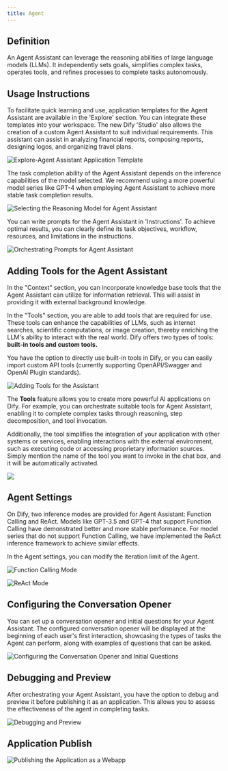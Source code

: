 ```yaml
---
title: Agent
---
```


## Definition

An Agent Assistant can leverage the reasoning abilities of large language models (LLMs). It independently sets goals, simplifies complex tasks, operates tools, and refines processes to complete tasks autonomously.

## Usage Instructions

To facilitate quick learning and use, application templates for the Agent Assistant are available in the 'Explore' section. You can integrate these templates into your workspace. The new Dify 'Studio' also allows the creation of a custom Agent Assistant to suit individual requirements. This assistant can assist in analyzing financial reports, composing reports, designing logos, and organizing travel plans.

![Explore-Agent Assistant Application Template](../../../assets/docs-1.png)

The task completion ability of the Agent Assistant depends on the inference capabilities of the model selected. We recommend using a more powerful model series like GPT-4 when employing Agent Assistant to achieve more stable task completion results.

![Selecting the Reasoning Model for Agent Assistant](../../../assets/docs-3.png)

You can write prompts for the Agent Assistant in 'Instructions'. To achieve optimal results, you can clearly define its task objectives, workflow, resources, and limitations in the instructions.

![Orchestrating Prompts for Agent Assistant](../../../assets/docs-4.png)

## Adding Tools for the Agent Assistant

In the "Context" section, you can incorporate knowledge base tools that the Agent Assistant can utilize for information retrieval. This will assist in providing it with external background knowledge.

In the "Tools" section, you are able to add tools that are required for use. These tools can enhance the capabilities of LLMs, such as internet searches, scientific computations, or image creation, thereby enriching the LLM's ability to interact with the real world. Dify offers two types of tools: **built-in tools and custom tools.**

You have the option to directly use built-in tools in Dify, or you can easily import custom API tools (currently supporting OpenAPI/Swagger and OpenAI Plugin standards).

![Adding Tools for the Assistant](../../../assets/docs-5.png)

The **Tools** feature allows you to create more powerful AI applications on Dify. For example, you can orchestrate suitable tools for Agent Assistant, enabling it to complete complex tasks through reasoning, step decomposition, and tool invocation.

Additionally, the tool simplifies the integration of your application with other systems or services, enabling interactions with the external environment, such as executing code or accessing proprietary information sources. Simply mention the name of the tool you want to invoke in the chat box, and it will be automatically activated.

![](../../.gitbook/assets/agent-dalle3.png)

## Agent Settings

On Dify, two inference modes are provided for Agent Assistant: Function Calling and ReAct. Models like GPT-3.5 and GPT-4 that support Function Calling have demonstrated better and more stable performance. For model series that do not support Function Calling, we have implemented the ReAct inference framework to achieve similar effects.

In the Agent settings, you can modify the iteration limit of the Agent.

![Function Calling Mode](../../../assets/docs-6.png)

![ReAct Mode](../../../assets/guides/application_orchestrate/agent/sec-7.png)

## Configuring the Conversation Opener

You can set up a conversation opener and initial questions for your Agent Assistant. The configured conversation opener will be displayed at the beginning of each user's first interaction, showcasing the types of tasks the Agent can perform, along with examples of questions that can be asked.

![Configuring the Conversation Opener and Initial Questions](../../../assets/docs-8.png)

## Debugging and Preview

After orchestrating your Agent Assistant, you have the option to debug and preview it before publishing it as an application. This allows you to assess the effectiveness of the agent in completing tasks.

![Debugging and Preview](../../../assets/docs-9.png)

## Application Publish

![Publishing the Application as a Webapp](../../../assets/docs-10.png)